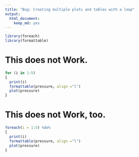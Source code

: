 ```yaml
---
title: "Bug: Creating multiple plots and tables with a loop"
output: 
  html_document: 
    keep_md: yes
---
```


```r
library(foreach)
library(formattable)
```

# This does not Work.

```r
for (i in 1:5)
{
  print(i)
  formattable(pressure, align ="l")
  plot(pressure)
}
```

# This does not Work, too.

```r
foreach(i = 1:5) %do%
{
  print(i)
  formattable(pressure, align ="l")
  plot(pressure)
}
```